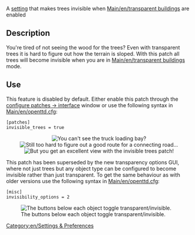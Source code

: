 [[Category:en/Settings & Preferences]]

A [[Main/en/Advanced Settings|setting]] that makes trees invisible when [[Main/en/transparent buildings]] are enabled

== Description ==
You're tired of not seeing the wood for the trees? Even with transparent trees it is hard to figure out how the terrain is sloped. With this patch all trees will become invisible when you are in [[Main/en/transparent buildings]] mode.

== Use ==
This feature is disabled by default. Either enable this patch through the [[Main/en/Configuring patches/Interface|configure patches -> interface]] window or use the following syntax in [[Main/en/openttd.cfg]]:
<pre>[patches]
invisible_trees = true</pre>

<center>
[[File:en/invisible trees1.png|center|none|frame|You can't see the truck loading bay?]]
[[File:en/invisible trees2.png|center|none|frame|Still too hard to figure out a good route for a connecting road...]]
[[File:en/invisible trees3.png|center|none|frame|But you get an excellent view with the invisible trees patch!]]
</center>

This patch has been superseded by the new transparency options GUI, where not just trees but any object type can be configured to become invisible rather than just transparent. To get the same behaviour as with older versions use the following syntax in [[Main/en/openttd.cfg]]:
<pre>[misc]
invisibility_options = 2</pre>
[[File:en/Transparency options.png|center|none|frame|The buttons below each object toggle transparent/invisible.]]